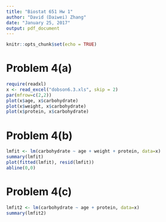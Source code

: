 ```yaml
---
title: "Biostat 651 Hw 1"
author: "David (Daiwei) Zhang"
date: "January 25, 2017"
output: pdf_document
---
```


```r
knitr::opts_chunk$set(echo = TRUE)
```

# Problem 4(a)

```r
require(readxl)
x <- read_excel("dobson6.3.xls", skip = 2)
par(mfrow=c(2,2))
plot(x$age, x$carbohydrate)
plot(x$weight, x$carbohydrate)
plot(x$protein, x$carbohydrate)

```

# Problem 4(b)

```r
lmfit <- lm(carbohydrate ~ age + weight + protein, data=x)
summary(lmfit)
plot(fitted(lmfit), resid(lmfit))
abline(0,0)
```

# Problem 4(c)
```r
lmfit2 <- lm(carbohydrate ~ age + protein, data=x)
summary(lmfit2)
```